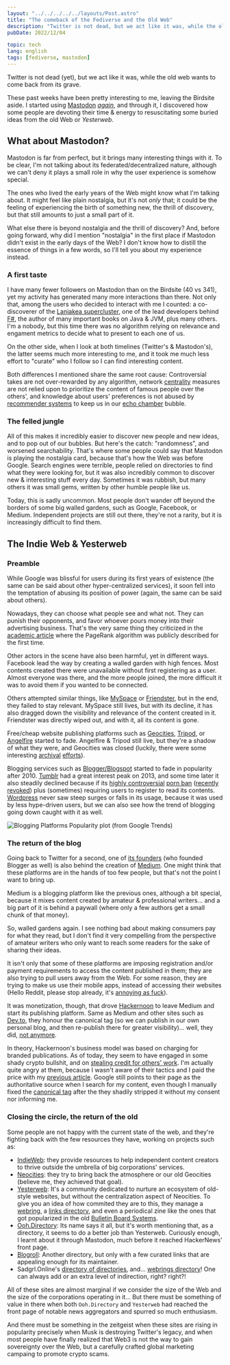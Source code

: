 ```yaml
---
layout: "../../../../../layouts/Post.astro"
title: "The comeback of the Fediverse and the Old Web"
description: "Twitter is not dead, but we act like it was, while the old web wants to come back from the grave."
pubDate: 2022/12/04

topic: tech
lang: english
tags: [fediverse, mastodon]
---
```


Twitter is not dead (yet), but we act like it was, while the old web wants to
come back from its grave.

These past weeks have been pretty interesting to me, leaving the Birdsite aside.
I started using [Mastodon](https://joinmastodon.org/)
[_again_](https://fosstodon.org/@castarco/101597510586856120), and through it, I
discovered how some people are devoting their time & energy to resuscitating
some buried ideas from the old Web or _Yesterweb_.

## What about Mastodon?

Mastodon is far from perfect, but it brings many interesting things with it. To
be clear, I'm not talking about its federated/decentralized nature, although we
can't deny it plays a small role in why the user experience is somehow special.

The ones who lived the early years of the Web might know what I'm talking about.
It might feel like plain nostalgia, but it's not _only_ that; it could be the
feeling of experiencing the birth of something new, the thrill of discovery, but
that still amounts to just a small part of it.

What else there is beyond nostalgia and the thrill of discovery? And, before
going forward, why did I mention "nostalgia" in the first place if Mastodon
didn't exist in the early days of the Web? I don't know how to distill the
essence of things in a few words, so I'll tell you about my experience instead.

### A first taste

I have many fewer followers on Mastodon than on the Birdsite (40 vs 341), yet my
activity has generated many more interactions than there. Not only that, among
the users who decided to interact with me I counted: a co-discoverer of the
[Laniakea supercluster](https://en.wikipedia.org/wiki/Laniakea_Supercluster),
one of the lead developers behind [F#](https://fsharp.org/), the author of many
important books on Java & JVM, plus many others. I'm a nobody, but this time
there was no algorithm relying on relevance and engament metrics to decide what
to present to each one of us.

On the other side, when I look at both timelines (Twitter's & Mastodon's), the
latter seems much more interesting to me, and it took me much less effort to
"curate" who I follow so I can find interesting content.

Both differences I mentioned share the same root cause:
Controversial takes are not over-rewarded by any algorithm, network
[centrality](https://en.wikipedia.org/wiki/Centrality) measures are not relied
upon to prioritize the content of famous people over the others', and knowledge
about users' preferences is not abused by
[recommender systems](https://en.wikipedia.org/wiki/Recommender_system) to keep
us in our [echo chamber](<https://en.wikipedia.org/wiki/Echo_chamber_(media)>)
bubble.

### The felled jungle

All of this makes it incredibly easier to discover new people and new ideas, and
to pop out of our bubbles. But here's the catch: "randomness", and worsened
searchability. That's where some people could say that Mastodon is playing the
nostalgia card, because that's how the Web was before Google. Search engines
were terrible, people relied on directories to find what they were looking for,
but it was also incredibly common to discover new & interesting stuff every day.
Sometimes it was rubbish, but many others it was small gems, written by other
humble people like us.

Today, this is sadly uncommon. Most people don't wander off beyond the borders
of some big walled gardens, such as Google, Facebook, or Medium. Independent
projects are still out there, they're not a rarity, but it is increasingly
difficult to find them.

## The Indie Web & Yesterweb

### Preamble

While Google was blissful for users during its first years of existence (the
same can be said about other hyper-centralized services), it soon fell into the
temptation of abusing its position of power (again, the same can be said about
others).

Nowadays, they can choose what people see and what not. They can punish their
opponents, and favor whoever pours money into their advertising business. That's
the very same thing they criticized in the
[academic article](https://snap.stanford.edu/class/cs224w-readings/Brin98Anatomy.pdf)
where the PageRank algorithm was publicly described for the first time.

Other actors in the scene have also been harmful, yet in different ways.
Facebook lead the way by creating a walled garden with high fences. Most
contents created there were unavailable without first registering as a user.
Almost everyone was there, and the more people joined, the more difficult it was
to avoid them if you wanted to be connected.

Others attempted similar things, like
[MySpace](https://en.wikipedia.org/wiki/Myspace) or
[Friendster](https://en.wikipedia.org/wiki/Friendster), but in the end, they
failed to stay relevant. MySpace still lives, but with its decline, it has also
dragged down the visibility and relevance of the content created in it.
Friendster was directly wiped out, and with it, all its content is gone.

Free/cheap website publishing platforms such as
[Geocities](https://en.wikipedia.org/wiki/Yahoo!_GeoCities),
[Tripod](<https://en.wikipedia.org/wiki/Tripod_(web_hosting)>), or
[Angelfire](https://en.wikipedia.org/wiki/Angelfire) started to fade.
Angelfire & Tripod still live, but they're a shadow of what they were, and
Geocities was closed (luckily, there were some interesting
[archival](https://archive.org/web/geocities.php)
[efforts](https://geocities.restorativland.org/)).

Blogging services such as
[Blogger/Blogspot](<https://en.wikipedia.org/wiki/Blogger_(service)>) started to
fade in popularity after 2010. [Tumblr](https://en.wikipedia.org/wiki/Tumblr)
had a great interest peak on 2013, and some time later it also steadily declined
because if its
[highly controversial](https://www.eff.org/tossedout/tumblr-ban-adult-content)
[porn ban](https://www.theverge.com/2018/12/3/18123752/tumblr-adult-content-porn-ban-date-explicit-changes-why-safe-mode)
([recently revoked](https://www.euronews.com/culture/2022/11/05/tumblr-is-bringing-back-nudity-reversing-the-infamous-2018-porn-ban))
plus (sometimes) requiring users to register to read its contents.
[Wordpress](https://en.wikipedia.org/wiki/WordPress) never saw steep surges or
falls in its usage, because it was used by less hype-driven users, but we can also
see how the trend of blogging going down caught with it as well.

<img
	src="/images/blog/20221204_blogging_trends.webp"
	alt="Blogging Platforms Popularity plot (from Google Trends)"
	class="rounded-xl mb-4"
/>

### The return of the blog

Going back to Twitter for a second, one of
[its founders](<https://en.wikipedia.org/wiki/Evan_Williams_(Internet_entrepreneur)>)
(who founded Blogger as well) is also behind the creation of
[Medium](<https://en.wikipedia.org/wiki/Medium_(website)>). One might think that
these platforms are in the hands of too few people, but that's not the point I
want to bring up.

Medium is a blogging platform like the previous ones, although a bit special,
because it mixes content created by amateur & professional writers... and a big
part of it is behind a paywall (where only a few authors get a small chunk of
that money).

So, walled gardens again. I see nothing bad about making consumers pay for what
they read, but I don't find it very compelling from the perspective of amateur
writers who only want to reach some readers for the sake of sharing their ideas.

It isn't only that some of these platforms are imposing registration and/or
payment requirements to access the content published in them; they are also
trying to pull users away from the Web. For some reason, they are trying to
make us use their mobile apps, instead of accessing their websites (Hello
Reddit, please stop already, it's
<a rel="nofollow" href="https://www.reddit.com/r/assholedesign/comments/t3wve7/i_dont_want_to_use_your_app/">annoying as fuck</a>).

It was monetization, though, that drove
<a rel="nofollow" href="https://hackernoon.com">Hackernoon</a> to leave Medium
and start its publishing platform. Same as Medium and other sites such as
<a rel="nofollow" href="https://dev.to">Dev.to</a>, they honour the canonical
tag (so we can publish in our own personal blog, and then re-publish there for
greater visibility)... well, they did,
[not anymore](https://news.ycombinator.com/item?id=31350320).

In theory, Hackernoon's business model was based on charging for branded
publications. As of today, they seem to have engaged in some shady crypto
bullshit, and on
[stealing credit for others' work](https://news.ycombinator.com/item?id=19371593).
I'm actually quite angry at them, because I wasn't aware of their tactics and
I paid the price with my
[previous article](/blog/2022/11/06/export-barrels-considered-harmful/). Google
still points to their page as the authoritative source when I search for my
content, even though I manually fixed the
[canonical tag](https://en.wikipedia.org/wiki/Canonical_link_element) after the
they shadily stripped it without my consent nor informing me.

### Closing the circle, the return of the old

Some people are not happy with the current state of the web, and they're
fighting back with the few resources they have, working on projects such as:

- [IndieWeb](https://indieweb.org): they provide resources to help independent
  content creators to thrive outside the umbrella of big corporations' services.
- [Neocities](https://neocities.org): they try to bring back the atmosphere or
  our old Geocities (believe me, they achieved that goal).
- [Yesterweb](yesterweb.org): It's a community dedicated to nurture an ecosystem
  of old-style websites, but without the centralization aspect of Neocities.
  To give you an idea of how commited they are to this, they manage a
  [webring](https://en.wikipedia.org/wiki/Webring),
  a [links directory](https://en.wikipedia.org/wiki/Web_directory), and even a
  periodical zine like the ones that got popularized in the old
  [Bulletin Board Systems](https://en.wikipedia.org/wiki/Bulletin_board_system).
- [Ooh.Directory](https://ooh.directory/): Its name says it all, but it's worth
  mentioning that, as a directory, it seems to do a better job than Yesterweb.
  Curiously enough, I learnt about it through Mastodon, much before it reached
  HackerNews' front page.
- [Blogroll](https://blogroll.org/): Another directory, but only with a few
  curated links that are appealing enough for its maintainer.
- Sadgrl.Online's [directory of directories](https://sadgrl.online/links.html),
  and... [webrings directory](https://sadgrl.online/cyberspace/webrings.html)!
  One can always add or an extra level of indirection, right? right?!

All of these sites are almost marginal if we consider the size of the Web and
the size of the corporations operating in it... But there must be something of
value in there when both `Ooh.Directory` and `Yesterweb` had reached the front
page of notable news aggregators and spurred so much enthusiasm.

And there must be something in the zeitgeist when these sites are rising in
popularity precisely when Musk is destroying Twitter's legacy, and when most
people have finally realized that Web3 is not the way to gain sovereignty over
the Web, but a carefully crafted global marketing campaing to promote crypto
scams.
